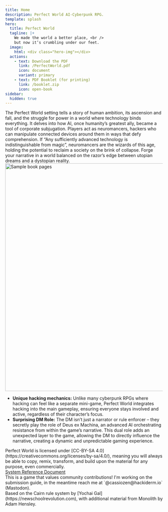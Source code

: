 ```yaml
---
title: Home
description: Perfect World AI-Cyberpunk RPG.
template: splash
hero:
  title: Perfect World
  tagline: |+
    We made the world a better place, <br />
    but now it’s crumbling under our feet.
  image:
    html: <div class="hero-img"></div>
  actions:
    - text: Download the PDF
      link: /PerfectWorld.pdf
      icon: document
      variant: primary
    - text: PDF Booklet (for printing)
      link: /booklet.zip
      icon: open-book
sidebar:
  hidden: true
---
```



<Scripts />
<CardGrid>
  <Card title="About">
    The Perfect World setting tells a story of human ambition, its ascension and fall, and the struggle for power in a
    world where technology binds everything. It delves into how AI, once humanity’s greatest ally, became a tool of
    corporate subjugation. Players act as neuromancers, hackers who can manipulate connected devices around them in ways
    that defy comprehension. If “Any sufficiently advanced technology is indistinguishable from magic”, neuromancers are
    the wizards of this age, holding the potential to reclaim a society on the brink of collapse. Forge your narrative
    in a world balanced on the razor’s edge between utopian dreams and a dystopian reality.
  </Card>
  <div class="stagger"></div>
  <Card>
    <img src="/pages_small.png" alt="Sample book pages" class="bookpages" width="900" height="726" />
  </Card>
  <Card title="What Sets it Apart?">
    <ul>
      <li>
        <strong>Unique hacking mechanics:</strong> Unlike many cyberpunk RPGs where hacking can feel like a separate
        mini-game, Perfect World integrates hacking into the main gameplay, ensuring everyone stays involved and active,
        regardless of their character’s focus.
      </li>
      <li>
        <strong>Surprising DM Role:</strong> The DM isn’t just a narrator or rule enforcer – they secretly play the role
        of Deus ex Machina, an advanced AI orchestrating resistance from within the game’s narrative. This dual role
        adds an unexpected layer to the game, allowing the DM to directly influence the narrative, creating a dynamic
        and unpredictable gaming experience.
      </li>
    </ul>
  </Card>
  <Card title="Newsletter">
    <Subscribe />
  </Card>
  <Card title="Contribute">
    Perfect World is licensed under [CC-BY-SA 4.0](https://creativecommons.org/licenses/by-sa/4.0/), meaning you will
    always be able to copy, remix, transform, and build upon the material for any purpose, even commercially.
    <br />
    <a href="/srd">System Reference Document</a>
    <br />
    This is a game that values community contributions! I'm working on the submission guide, in the meantime reach me at
    `@cassiozen@hackiderm.io` (Mastodon).
    <br />
    Based on the Cairn rule system by [Yochai Gal](https://newschoolrevolution.com), with additional material from
    Monolith by Adam Hensley.
  </Card>
</CardGrid>
